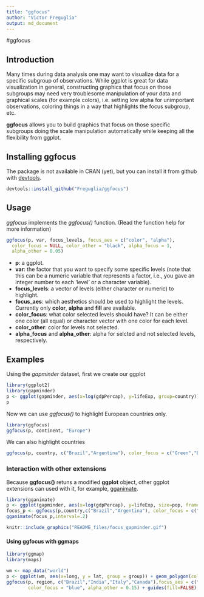 ```yaml
---
title: "ggfocus"
author: "Victor Freguglia"
output: md_document
---
```

#ggfocus

## Introduction

Many times during data analysis one may want to visualize data for a specific subgroup of observations. While ggplot is great for data visualization in general, constructing graphics that focus on those subgroups may need very troublesome manipulation of your data and graphical scales (for example colors), i.e. setting low alpha for unimportant observations, coloring things in a way that highlights the focus subgroup, etc.

**ggfocus** allows you to build graphics that focus on those specific subgroups doing the scale manipulation automatically while keeping all the flexibility from ggplot.


## Installing ggfocus

The package is not available in CRAN (yet), but you can install it from github with [devtools](https://github.com/hadley/devtools).

```r
devtools::install_github("Freguglia/ggfocus")
```

## Usage 

*ggfocus* implements the *ggfocus()* function. (Read the function help for more information)

```r
ggfocus(p, var, focus_levels, focus_aes = c("color", "alpha"),
  color_focus = NULL, color_other = "black", alpha_focus = 1,
  alpha_other = 0.05)
```

- **p**: a ggplot.
- **var**: the factor that you want to specify some specific levels (note that this can be a numeric variable that represents a factor, i.e., you gave an integer number to each 'level' or a character variable).
- **focus_levels**: a vector of levels (either character or numeric) to highlight.
- **focus_aes**: which aesthetics should be used to highlight the levels. Currently only **color**, **alpha** and **fill** are available.
- **color_focus**: what color selected levels should have? It can be either one color (all equal) or character vector with one color for each level.
- **color_other**: color for levels not selected.
- **alpha_focus** and **alpha_other**: alpha for selcted and not selected levels, respectively.


## Examples

Using the *gapminder* dataset, first we create our ggplot
```r
library(ggplot2)
library(gapminder)
p <- ggplot(gapminder, aes(x=log(gdpPercap), y=lifeExp, group=country)) + geom_line()
p
```

Now we can use *ggfocus()* to highlight European countries only.

```r
library(ggfocus)
ggfocus(p, continent, "Europe")
```

We can also highlight countries

```r
ggfocus(p, country, c("Brazil","Argentina"), color_focus = c("Green","Blue"))
```

### Interaction with other extensions
Because **ggfocus()** retuns a modified **ggplot** object, other ggplot extensions can used with it, for example, [gganimate](https://github.com/dgrtwo/gganimate).

```r
library(gganimate)
p <- ggplot(gapminder, aes(x=log(gdpPercap), y=lifeExp, size=pop, frame=year)) + geom_point()
focus_p <- ggfocus(p,country,c("Brazil","Argentina"), color_focus = c("Green","Blue"))
gganimate(focus_p,interval=.2)
```
```r
knitr::include_graphics("README_files/focus_gapminder.gif")
```

#### Using ggfocus with ggmaps

```r
library(ggmap)
library(maps)

wm <- map_data("world")
p <- ggplot(wm, aes(x=long, y = lat, group = group)) + geom_polygon(color="black") + theme_void()
ggfocus(p, region, c("Brazil","India","Italy","Canada"),focus_aes = c("fill","alpha"),
        color_focus = "blue", alpha_other = 0.15) + guides(fill=FALSE)
```

